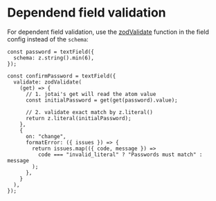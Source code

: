 
<Meta title="guides/DependentValidation" of={PasswordValidation} />

# Dependend field validation

For dependent field validation, use the [zodValidate](https://github.com/jaredLunde/form-atoms#zodvalidate) function in the field config instead of the `schema`:

```tsx
const password = textField({
  schema: z.string().min(6),
});

const confirmPassword = textField({
  validate: zodValidate(
    (get) => {
      // 1. jotai's get will read the atom value
      const initialPassword = get(get(password).value);

      // 2. validate exact match by z.literal()
      return z.literal(initialPassword);
    },
    {
      on: "change",
      formatError: ({ issues }) => {
        return issues.map(({ code, message }) =>
          code === "invalid_literal" ? "Passwords must match" : message
        );
      },
    }
  ),
});
```

<Stories />
